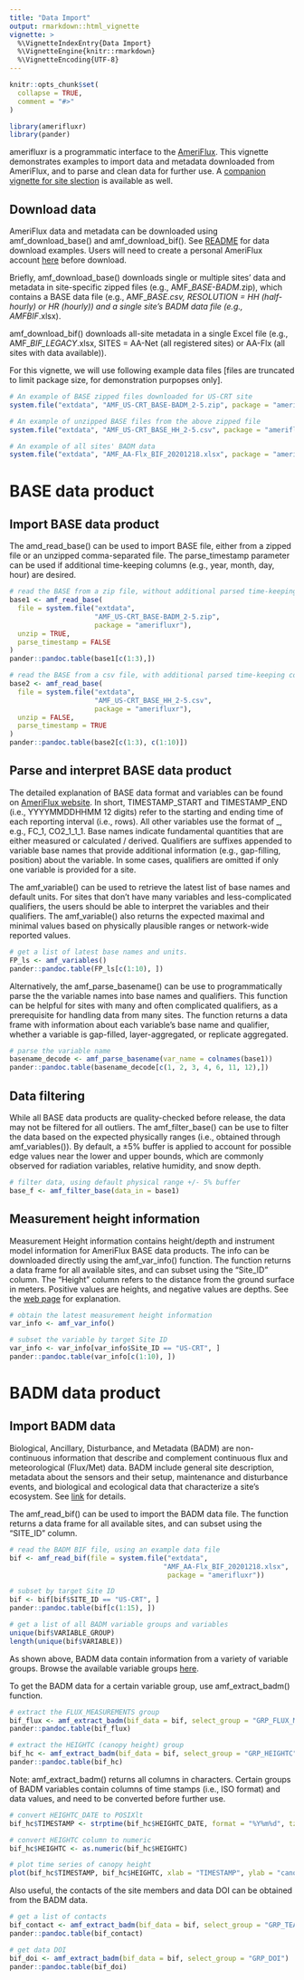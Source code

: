 ```yaml
---
title: "Data Import"
output: rmarkdown::html_vignette
vignette: >
  %\VignetteIndexEntry{Data Import}
  %\VignetteEngine{knitr::rmarkdown}
  %\VignetteEncoding{UTF-8}
---
```


```r
knitr::opts_chunk$set(
  collapse = TRUE,
  comment = "#>"
)
```

```r
library(amerifluxr)
library(pander)
```

amerifluxr is a programmatic interface to the [AmeriFlux](https://ameriflux.lbl.gov/). This vignette demonstrates examples to import data and metadata downloaded from AmeriFlux, and to parse and clean data for further use. A [companion vignette for site slection](site_selection.html) is available as well.

## Download data

AmeriFlux data and metadata can be downloaded using amf_download_base() and amf_download_bif(). See [README](https://github.com/chuhousen/amerifluxr) for data download examples. Users will need to create a personal AmeriFlux account [here](https://ameriflux-data.lbl.gov/Pages/RequestAccount.aspx) before download. 

Briefly, amf_download_base() downloads single or multiple sites' data and metadata in site-specific zipped files (e.g., AMF_<SITE_ID>_BASE-BADM_<VERSION>.zip), which contains a BASE data file (e.g., AMF_<SITE_ID>_BASE_<RESOLUTION>_<VERSION>.csv, 
RESOLUTION = HH (half-hourly) or HR (hourly)) and a single site's BADM data file (e.g., AMF_<SITE_ID>_BIF_<VERSION>.xlsx).

amf_download_bif() downloads all-site metadata in a single Excel file (e.g., AMF_<SITES>_BIF_LEGACY_<VERSION>.xlsx, 
SITES = AA-Net (all registered sites) or AA-Flx (all sites with data available)).

For this vignette, we will use following example data files [files are truncated to limit package size, for demonstration purpopses only].

```r
# An example of BASE zipped files downloaded for US-CRT site
system.file("extdata", "AMF_US-CRT_BASE-BADM_2-5.zip", package = "amerifluxr")

# An example of unzipped BASE files from the above zipped file
system.file("extdata", "AMF_US-CRT_BASE_HH_2-5.csv", package = "amerifluxr")

# An example of all sites' BADM data
system.file("extdata", "AMF_AA-Flx_BIF_20201218.xlsx", package = "amerifluxr")

```

# BASE data product
## Import BASE data product

The amd_read_base() can be used to import BASE file, either from a zipped file or an unzipped comma-separated file. The parse_timestamp parameter can be used if additional time-keeping columns (e.g., year, month, day, hour) are desired. 

```r
# read the BASE from a zip file, without additional parsed time-keeping columns
base1 <- amf_read_base(
  file = system.file("extdata",
                     "AMF_US-CRT_BASE-BADM_2-5.zip",
                     package = "amerifluxr"),
  unzip = TRUE,
  parse_timestamp = FALSE
)
pander::pandoc.table(base1[c(1:3),])

# read the BASE from a csv file, with additional parsed time-keeping columns
base2 <- amf_read_base(
  file = system.file("extdata",
                     "AMF_US-CRT_BASE_HH_2-5.csv",
                     package = "amerifluxr"),
  unzip = FALSE,
  parse_timestamp = TRUE
)
pander::pandoc.table(base2[c(1:3), c(1:10)])
```

## Parse and interpret BASE data product

The detailed explanation of BASE data format and variables can be found on [AmeriFlux website](https://ameriflux.lbl.gov/data/aboutdata/data-variables/). In short, TIMESTAMP_START and TIMESTAMP_END (i.e., YYYYMMDDHHMM 12 digits) refer to the starting and ending time of each reporting interval (i.e., rows). All other variables use the format of <base name>_<qualifier>, e.g., FC_1, CO2_1_1_1. Base names indicate fundamental quantities that are either measured or calculated / derived. Qualifiers are suffixes appended to variable base names that provide additional information (e.g., gap-filling, position) about the variable. In some cases, qualifiers are omitted if only one variable is provided for a site.

The amf_variable() can be used to retrieve the latest list of base names and default units. For sites that don't have many variables and less-complicated qualifiers, the users should be able to interpret the variables and their qualifiers. The amf_variable() also returns the expected maximal and minimal values based on physically plausible ranges or network-wide  reported values.   

```r
# get a list of latest base names and units. 
FP_ls <- amf_variables()
pander::pandoc.table(FP_ls[c(1:10), ])
```

Alternatively, the amf_parse_basename() can be use to programmatically parse the the variable names into base names and qualifiers. This function can be helpful for sites with many and often complicated qualifiers, as a prerequisite for handling data from many sites. The function returns a data frame with information about each variable's base name and qualifier, whether a variable is gap-filled, layer-aggregated, or replicate aggregated.

```r
# parse the variable name
basename_decode <- amf_parse_basename(var_name = colnames(base1))
pander::pandoc.table(basename_decode[c(1, 2, 3, 4, 6, 11, 12),])
```

## Data filtering

While all BASE data products are quality-checked before release, the data may not be filtered for all outliers. The amf_filter_base() can be use to filter the data based on the expected physically ranges (i.e., obtained through amf_variables()). By default, a ±5% buffer is applied to account for possible edge values near the lower and upper bounds, which are commonly observed for radiation variables, relative humidity, and snow depth. 

```r
# filter data, using default physical range +/- 5% buffer
base_f <- amf_filter_base(data_in = base1)

```

## Measurement height information

Measurement Height information contains height/depth and instrument model information for AmeriFlux BASE data products. The info can be downloaded directly using the amf_var_info() function. The function returns a data frame for all available sites, and can subset using the "Site_ID" column. The "Height" column refers to the distance from the ground surface in meters. Positive values are heights, and negative values are depths. See the [web page](https://ameriflux.lbl.gov/data/measurement-height/) for explanation. 

```r
# obtain the latest measurement height information
var_info <- amf_var_info()

# subset the variable by target Site ID
var_info <- var_info[var_info$Site_ID == "US-CRT", ]
pander::pandoc.table(var_info[c(1:10), ])
```

# BADM data product
## Import BADM data

Biological, Ancillary, Disturbance, and Metadata (BADM) are non-continuous information that describe and complement continuous flux and meteorological (Flux/Met) data. BADM include general site description, metadata about the sensors and their setup, maintenance and disturbance events, and biological and ecological data that characterize a site’s ecosystem. See [link](https://ameriflux.lbl.gov/data/badm/badm-basics/) for details.

The amf_read_bif() can be used to import the BADM data file. The function returns a data frame for all available sites, and can subset using the "SITE_ID" column. 

```r
# read the BADM BIF file, using an example data file
bif <- amf_read_bif(file = system.file("extdata",
                                      "AMF_AA-Flx_BIF_20201218.xlsx",
                                       package = "amerifluxr"))

# subset by target Site ID
bif <- bif[bif$SITE_ID == "US-CRT", ]
pander::pandoc.table(bif[c(1:15), ])

# get a list of all BADM variable groups and variables
unique(bif$VARIABLE_GROUP)
length(unique(bif$VARIABLE))

```

As shown above, BADM data contain information from a variety of variable groups. Browse the available variable groups [here](https://ameriflux.lbl.gov/data/badm/badm-standards/).  

To get the BADM data for a certain variable group, use amf_extract_badm() function.

```r
# extract the FLUX_MEASUREMENTS group
bif_flux <- amf_extract_badm(bif_data = bif, select_group = "GRP_FLUX_MEASUREMENTS")
pander::pandoc.table(bif_flux)

# extract the HEIGHTC (canopy height) group
bif_hc <- amf_extract_badm(bif_data = bif, select_group = "GRP_HEIGHTC")
pander::pandoc.table(bif_hc)
```

Note: amf_extract_badm() returns all columns in characters. Certain groups of BADM variables contain columns of time stamps (i.e., ISO format) and data values, and need to be converted before further use.     

```r
# convert HEIGHTC_DATE to POSIXlt
bif_hc$TIMESTAMP <- strptime(bif_hc$HEIGHTC_DATE, format = "%Y%m%d", tz = "GMT")

# convert HEIGHTC column to numeric
bif_hc$HEIGHTC <- as.numeric(bif_hc$HEIGHTC)

# plot time series of canopy height
plot(bif_hc$TIMESTAMP, bif_hc$HEIGHTC, xlab = "TIMESTAMP", ylab = "canopy height (m)")

```

Also useful, the contacts of the site members and data DOI can be obtained from the BADM data.

```r
# get a list of contacts
bif_contact <- amf_extract_badm(bif_data = bif, select_group = "GRP_TEAM_MEMBER")
pander::pandoc.table(bif_contact)

# get data DOI
bif_doi <- amf_extract_badm(bif_data = bif, select_group = "GRP_DOI")
pander::pandoc.table(bif_doi)
```

